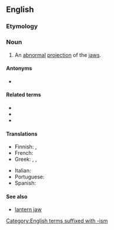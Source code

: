 ==English==
{{wikipedia}}

===Etymology===
{{af|en|pro-|gnatho-|-ism}}

===Noun===
{{en-noun|~}}

# An [[abnormal]] [[projection]] of the [[jaw]]s.

====Antonyms====
* {{l|en|retrognathism}}

====Related terms====
* {{l|en|prognathia}}
* {{l|en|prognathic}}
* {{l|en|prognathous}}

====Translations====
{{trans-top|abnormal projection of jaws}}
* Finnish: {{t|fi|prognatia}}, {{t+|fi|prognatismi}}
* French: {{t+|fr|prognathisme|f}}
* Greek: {{t+|el|προγναθισμός|m}}, {{t+|el|προγναθία|f}}, {{t+|el|εξωγναθία|f}}
{{trans-mid}}
* Italian: {{t+|it|prognatismo|m}}
* Portuguese: {{t|pt|prognatismo|m}}
* Spanish: {{t+|es|prognatismo|m}}
{{trans-bottom}}

====See also====
* [[lantern jaw]]

[[Category:English terms suffixed with -ism]]